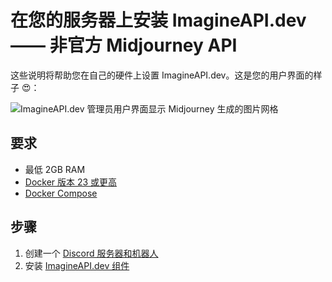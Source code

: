
# 在您的服务器上安装 ImagineAPI.dev —— 非官方 Midjourney API

这些说明将帮助您在自己的硬件上设置 ImagineAPI.dev。这是您的用户界面的样子 😍：

<Image src="/CleanShot 2023-04-11 at 14.55.09@2x.png" alt="ImagineAPI.dev 管理员用户界面显示 Midjourney 生成的图片网格" width={850} height={500} />

## 要求

- 最低 2GB RAM
- [Docker 版本 23 或更高]( https://docs.docker.com/engine/install/)
- [Docker Compose](https://docs.docker.com/compose/install/)

## 步骤

1. 创建一个 [Discord 服务器和机器人](/install/discord-bot)
2. 安装 [ImagineAPI.dev 组件](/install/ImagineAPI-components)